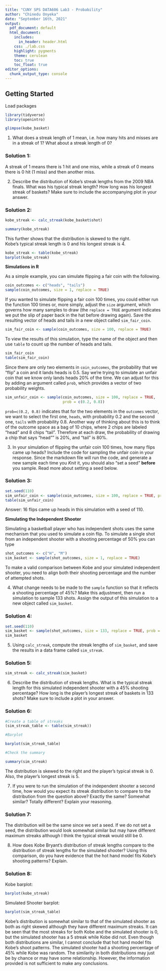 ---
title: "CUNY SPS DATA606 Lab3 - Probability"
author: "Chinedu Onyeka"
date: "September 16th, 2021"
output:
  pdf_document: default
  html_document:
    includes:
      in_header: header.html
    css: ./lab.css
    highlight: pygments
    theme: cerulean
    toc: true
    toc_float: true
editor_options: 
  chunk_output_type: console
---

## Getting Started

Load packages

```{r load-packages, message=FALSE}
library(tidyverse)
library(openintro)
```


```{r glimpse-data}
glimpse(kobe_basket)
```



1.  What does a streak length of 1 mean, i.e. how many hits and misses are in a 
    streak of 1? What about a streak length of 0?

### **Solution 1: **  

A streak of 1 means there is 1 hit and one miss, while a streak of 0 means there is 0 hit (1 miss) and then another miss.  


2.  Describe the distribution of Kobe's streak lengths from the 2009 NBA finals. 
    What was his typical streak length? How long was his longest streak of 
    baskets? Make sure to include the accompanying plot in your answer.  
    
### **Solution 2:**

```{r calc-streak-kobe}
kobe_streak <- calc_streak(kobe_basket$shot)

summary(kobe_streak)

```

This further shows that the distribution is skewed to the right.  
Kobe's typical streak length is 0 and his longest streak is 4.

```{r}
kobe_streak <- table(kobe_streak)
barplot(kobe_streak)
```



 

**Simulations in R**

As a simple example, you can simulate flipping a fair coin with the following.

```{r head-tail}
coin_outcomes <- c("heads", "tails")
sample(coin_outcomes, size = 1, replace = TRUE)
```


If you wanted to simulate flipping a fair coin 100 times, you could either run the function 100 times or, more simply, adjust the `size` argument, which governs how many samples to draw (the `replace = TRUE` argument indicates we put the slip of paper back in the hat before drawing again). Save the resulting vector of heads and tails in a new object called `sim_fair_coin`.

```{r sim-fair-coin}
sim_fair_coin <- sample(coin_outcomes, size = 100, replace = TRUE)
```

To view the results of this simulation, type the name of the object and then use `table` to count up the number of heads and tails.

```{r table-sim-fair-coin}
sim_fair_coin
table(sim_fair_coin)
```

Since there are only two elements in `coin_outcomes`, the probability that we "flip" a coin and it lands heads is 0.5. Say we're trying to simulate an unfair coin that we know only lands heads 20% of the time. We can adjust for this by adding an argument called `prob`, which provides a vector of two probability weights.

```{r sim-unfair-coin}
sim_unfair_coin <- sample(coin_outcomes, size = 100, replace = TRUE, 
                          prob = c(0.2, 0.8))
```

`prob=c(0.2, 0.8)` indicates that for the two elements in the `outcomes` vector, we want to select the first one, `heads`, with probability 0.2 and the second one, `tails` with probability 0.8. Another way of thinking about this is to think of the outcome space as a bag of 10 chips, where 2 chips are labeled "head" and 8 chips "tail". Therefore at each draw, the probability of drawing a chip that says "head"" is 20%, and "tail" is 80%.  



3.  In your simulation of flipping the unfair coin 100 times, how many flips 
    came up heads? Include the code for sampling the unfair coin in your response.
    Since the markdown file will run the code, and generate a new sample each time
    you *Knit* it, you should also "set a seed" **before** you sample. Read more 
    about setting a seed below.   
    
### **Solution 3:**
    
```{r}
set.seed(110)
sim_unfair_coin <- sample(coin_outcomes, size = 100, replace = TRUE, prob = c(0.2, 0.8))
table(sim_unfair_coin)
```


Answer: 16 flips came up heads in this simulation with a seed of 110.


**Simulating the Independent Shooter**

Simulating a basketball player who has independent shots uses the same mechanism that you used to simulate a coin flip. To simulate a single shot from an independent shooter with a shooting percentage of 50% you can type

```{r sim-basket}
shot_outcomes <- c("H", "M")
sim_basket <- sample(shot_outcomes, size = 1, replace = TRUE)
```

To make a valid comparison between Kobe and your simulated independent shooter, you need to align both their shooting percentage and the number of attempted shots.  


4.  What change needs to be made to the `sample` function so that it reflects a 
    shooting percentage of 45%? Make this adjustment, then run a simulation to 
    sample 133 shots. Assign the output of this simulation to a new object called
    `sim_basket`.  
    
### **Solution 4: **

```{r}
set.seed(110)
sim_basket <- sample(shot_outcomes, size = 133, replace = TRUE, prob = c(0.45, 0.55))
sim_basket
```



5.  Using `calc_streak`, compute the streak lengths of `sim_basket`, and
    save the results in a data frame called `sim_streak`.  
    
### **Solution 5:**
    
```{r}
sim_streak <- calc_streak(sim_basket)

```


6.  Describe the distribution of streak lengths. What is the typical streak 
    length for this simulated independent shooter with a 45% shooting percentage?
    How long is the player's longest streak of baskets in 133 shots? Make sure
    to include a plot in your answer.  
    
### **Solution 6:** 


```{r}
#Create a table of streaks
(sim_streak_table <- table(sim_streak))
```

```{r}
#Barplot

barplot(sim_streak_table)
```

```{r}
#Check the summary

summary(sim_streak)
```

The distribution is skewed to the right and the player's typical streak is  0. Also, the player's longest streak is 5.  


7.  If you were to run the simulation of the independent shooter a second time, 
    how would you expect its streak distribution to compare to the distribution 
    from the question above? Exactly the same? Somewhat similar? Totally 
    different? Explain your reasoning.  
    
### **Solution 7:**  

The distribution will be the same since we set a seed. If we do not set a seed, the distribution would look somewhat similar but may have different maximum streaks although I think the typical streak would still be 0.  


8.  How does Kobe Bryant's distribution of streak lengths compare to the 
    distribution of streak lengths for the simulated shooter? Using this 
    comparison, do you have evidence that the hot hand model fits Kobe's 
    shooting patterns? Explain.  
    
### **Solution 8:**  

Kobe barplot:
```{r}
barplot(kobe_streak)
```  

Simulated Shooter barplot: 
```{r}
barplot(sim_streak_table)
```


Kobe's distribution is somewhat similar to that of the simulated shooter as both as right skewed although they have different maximum streaks. It can be seen that the most streaks for both Kobe and the simulated shooter is 0, but the simulated shooter has a 5 streak while Kobe did not. 
Even though both distributions are similar, I cannot conclude that hot hand model fits Kobe's shoot patterns. The simulated shooter had a shooting percentage of 45% while Kobe was random. The similarity in both distributions may just be by chance or may have some relationship. However, the information provided is not sufficient to make any conclusions.